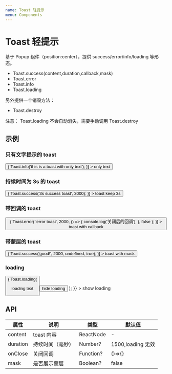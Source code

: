 ```yaml
---
name: Toast 轻提示
menu: Components
---
```



# Toast 轻提示

基于 Popup 组件（position:center），提供 success/error/info/loading 等形态。

- Toast.success(content,duration,callback,mask)
- Toast.error
- Toast.info
- Toast.loading

另外提供一个销毁方法：

- Toast.destroy

注意： Toast.loading 不会自动消失，需要手动调用 Toast.destroy

## 示例

### 只有文字提示的 toast

<Playground>
  <button
    onClick={() => {
      Toast.info('this is a toast with only text');
    }}
  >
    only text
  </button>
</Playground>

### 持续时间为 3s 的 toast

<Playground>
  <button
    onClick={() => {
      Toast.success('3s success toast', 3000);
    }}
  >
    toast keep 3s
  </button>
</Playground>

### 带回调的 toast

<Playground>
  <button
    onClick={() => {
      Toast.error(
        'error toast',
        2000,
        () => {
          console.log('关闭后的回调');
        },
        false
      );
    }}
  >
    toast with callback
  </button>
</Playground>

### 带蒙层的 toast

<Playground>
  <button
    onClick={() => {
      Toast.success('good!', 2000, undefined, true);
    }}
  >
    toast with mask
  </button>
</Playground>

### loading

<Playground>
  <button
    onClick={() => {
      Toast.loading(
        <div>
          <p>loading text</p>
          <button onClick={Toast.destroy}>hide loading</button>
        </div>
      );
    }}
  >
    show loading
  </button>
</Playground>

## API

| 属性     | 说明             | 类型      | 默认值            |
| -------- | ---------------- | --------- | ----------------- |
| content  | toast 内容       | ReactNode | -                 |
| duration | 持续时间（毫秒） | Number?   | 1500,loading 无效 |
| onClose  | 关闭回调         | Function? | ()=>{}            |
| mask     | 是否展示蒙层     | Boolean?  | false             |

